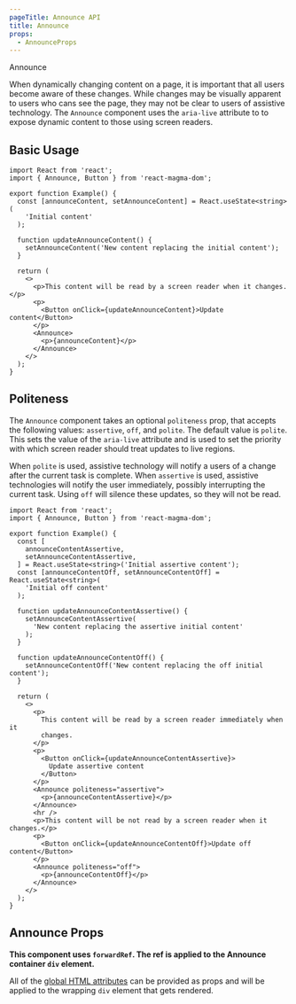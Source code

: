 ```yaml
---
pageTitle: Announce API
title: Announce
props:
  - AnnounceProps
---
```



<DocsHeading type="api">Announce</DocsHeading>

When dynamically changing content on a page, it is important that all users become aware of these changes. While changes may be visually apparent to users who cans see the page,
they may not be clear to users of assistive technology. The `Announce` component uses the `aria-live` attribute to to expose dynamic content to those using screen readers.

## Basic Usage

```tsx codesandbox=magma
import React from 'react';
import { Announce, Button } from 'react-magma-dom';

export function Example() {
  const [announceContent, setAnnounceContent] = React.useState<string>(
    'Initial content'
  );

  function updateAnnounceContent() {
    setAnnounceContent('New content replacing the initial content');
  }

  return (
    <>
      <p>This content will be read by a screen reader when it changes.</p>
      <p>
        <Button onClick={updateAnnounceContent}>Update content</Button>
      </p>
      <Announce>
        <p>{announceContent}</p>
      </Announce>
    </>
  );
}
```

## Politeness

The `Announce` component takes an optional `politeness` prop, that accepts the following values: `assertive`, `off`, and `polite`. The default value is `polite`.
This sets the value of the `aria-live` attribute and is used to set the priority with which screen reader should treat updates to live regions.

When `polite` is used, assistive technology will notify a users of a change after the current task is complete. When `assertive` is used, assistive technologies will notify the user immediately,
possibly interrupting the current task. Using `off` will silence these updates, so they will not be read.

```tsx codesandbox=magma
import React from 'react';
import { Announce, Button } from 'react-magma-dom';

export function Example() {
  const [
    announceContentAssertive,
    setAnnounceContentAssertive,
  ] = React.useState<string>('Initial assertive content');
  const [announceContentOff, setAnnounceContentOff] = React.useState<string>(
    'Initial off content'
  );

  function updateAnnounceContentAssertive() {
    setAnnounceContentAssertive(
      'New content replacing the assertive initial content'
    );
  }

  function updateAnnounceContentOff() {
    setAnnounceContentOff('New content replacing the off initial content');
  }

  return (
    <>
      <p>
        This content will be read by a screen reader immediately when it
        changes.
      </p>
      <p>
        <Button onClick={updateAnnounceContentAssertive}>
          Update assertive content
        </Button>
      </p>
      <Announce politeness="assertive">
        <p>{announceContentAssertive}</p>
      </Announce>
      <hr />
      <p>This content will be not read by a screen reader when it changes.</p>
      <p>
        <Button onClick={updateAnnounceContentOff}>Update off content</Button>
      </p>
      <Announce politeness="off">
        <p>{announceContentOff}</p>
      </Announce>
    </>
  );
}
```

## Announce Props

**This component uses `forwardRef`. The ref is applied to the Announce container `div` element.**

All of the [global HTML attributes](https://developer.mozilla.org/en-US/docs/Web/HTML/Global_attributes) can be provided as props and will be applied to the wrapping `div` element that gets rendered.

<AnnounceProps />

